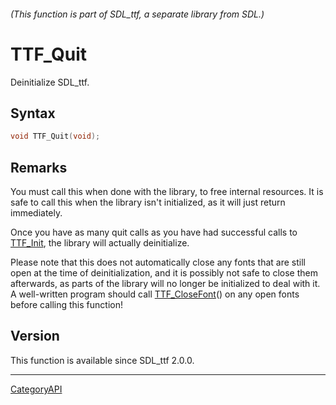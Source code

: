 ====== (This function is part of SDL_ttf, a separate library from SDL.) ======
= TTF_Quit =

Deinitialize SDL_ttf.

== Syntax ==

<syntaxhighlight lang='c'>
void TTF_Quit(void);
</syntaxhighlight>

== Remarks ==

You must call this when done with the library, to free internal resources.
It is safe to call this when the library isn't initialized, as it will just
return immediately.

Once you have as many quit calls as you have had successful calls to
[[TTF_Init]], the library will actually deinitialize.

Please note that this does not automatically close any fonts that are still
open at the time of deinitialization, and it is possibly not safe to close
them afterwards, as parts of the library will no longer be initialized to
deal with it. A well-written program should call [[TTF_CloseFont]]() on any
open fonts before calling this function!

== Version ==

This function is available since SDL_ttf 2.0.0.

----
[[CategoryAPI]]


